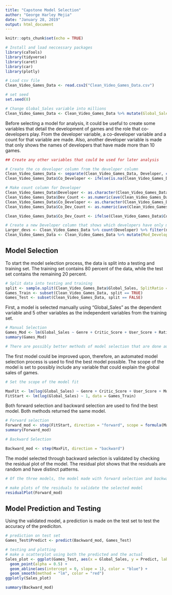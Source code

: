 ---
title: "Capstone Model Selection"
author: "George Harley Mejia"
date: "January 28, 2019"
output: html_document
---

```{r setup, include=FALSE, warning=FALSE}
knitr::opts_chunk$set(echo = TRUE)
```

```{r, include=FALSE, warning=FALSE}
# Install and load neccessary packages
library(caTools)
library(tidyverse)
library(caret)
library(car)
library(plotly)
```


```{r}
# Load csv file
Clean_Video_Games_Data <- read.csv2("Clean_Video_Games_Data.csv")

# set seed
set.seed(8)

# Change Global_Sales variable into millions
Clean_Video_Games_Data <- Clean_Video_Games_Data %>% mutate(Global_Sales = Global_Sales * 1000000)
```
  
  Before selecting a model for analysis, it could be useful to create some variables that detail the development of games and the role that co-developers play. From the developer variable, a co-developer variable and a count for that variable are made. Also, another developer variable is made that only shows the names of developers that have made more than 10 games.
```{r}
## Create any other variables that could be used for later analysis

# Create the co developer column from the developer column
Clean_Video_Games_Data <- separate(Clean_Video_Games_Data, Developer, c("Developer", "Co_Developer"), sep = ",")
Clean_Video_Games_Data$Co_Developer <- ifelse(is.na(Clean_Video_Games_Data$Co_Developer), "None", Clean_Video_Games_Data$Co_Developer)

# Make count column for Developer
Clean_Video_Games_Data$Developer <- as.character(Clean_Video_Games_Data$Developer)
Clean_Video_Games_Data$Dev_Count <- as.numeric(ave(Clean_Video_Games_Data$Developer, Clean_Video_Games_Data$Developer, FUN = length))
Clean_Video_Games_Data$Co_Developer <- as.character(Clean_Video_Games_Data$Co_Developer)
Clean_Video_Games_Data$Co_Dev_Count <- as.numeric(ave(Clean_Video_Games_Data$Co_Developer, Clean_Video_Games_Data$Co_Developer, FUN = length))

Clean_Video_Games_Data$Co_Dev_Count <- ifelse(Clean_Video_Games_Data$Co_Developer == "None", 0, Clean_Video_Games_Data$Co_Dev_Count)

# Create a new Developer column that shows which developers have only made 10 or fewer games
Larger_devs <- Clean_Video_Games_Data %>% count(Developer) %>% filter(n >= 10)
Clean_Video_Games_Data <- Clean_Video_Games_Data %>% mutate(Mod_Developer = ifelse(Developer %in% Larger_devs$Developer, Developer, "Small/New Developer"))

```

## Model Selection
  To start the model selection process, the data is split into a testing and training set. The training set contains 80 percent of the data, while the test set contains the remaining 20 percent. 
```{r}
# Split data into testing and training
split <- sample.split(Clean_Video_Games_Data$Global_Sales, SplitRatio = 0.8)
Games_Train <- subset(Clean_Video_Games_Data, split == TRUE)
Games_Test <- subset(Clean_Video_Games_Data, split == FALSE)

```

  First, a model is selected manually using "Global_Sales" as the dependent variable and 5 other variables as the independent variables from the training set.
```{r}
# Manual Selection
Games_Mod <- lm(Global_Sales ~ Genre + Critic_Score + User_Score + Rating + Top_20_Devs, data = Games_Train)
summary(Games_Mod)

# There are possibly better methods of model selection that are done automatically
```

  The first model could be improved upon, therefore, an automated model selection process is used to find the best model possible. The scope of the model is set to possibly include any variable that could explain the global sales of games. 
```{r}
# Set the scope of the model fit

MaxFit <- lm(log(Global_Sales) ~ Genre + Critic_Score + User_Score + Mod_Developer + Dev_Count + Rating + Top_20_Devs + Platform, data = Games_Train)
FitStart <- lm(log(Global_Sales) ~ 1, data = Games_Train)
```

  Both forward selection and backward selection are used to find the best model. Both methods returned the same model.
```{r}
# Forward selection
Forward_mod <- step(FitStart, direction = "forward", scope = formula(MaxFit))
summary(Forward_mod)

# Backward Selection

Backward_mod <- step(MaxFit, direction = "backward")
```

  The model selected through backward selection is validated by checking the residual plot of the model. The residual plot shows that the residuals are random and have distinct patterns. 
```{r}
# Of the three models, the model made with forward selection and backward selection are better

# make plots of the residuals to validate the selected model
residualPlot(Forward_mod)
```

## Model Prediction and Testing
  Using the validated model, a prediction is made on the test set to test the accuracy of the prediciton.
```{r}
# prediction on test set
Games_Test$Predict <- predict(Backward_mod, Games_Test)

# testing and plotting
# make a scatterplot using both the predicted and the actual
Sales_plot <- ggplot(Games_Test, aes(x = Global_Sales, y = Predict, label = Games_Test$Name)) +
  geom_point(alpha = 0.5) +
  geom_abline(aes(intercept = 0, slope = 1), color = "blue") +
  geom_smooth(method = "lm", color = "red")
ggplotly(Sales_plot)

summary(Backward_mod)
```
